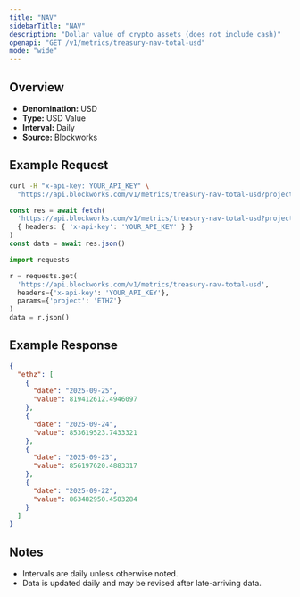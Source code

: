 ```yaml
---
title: "NAV"
sidebarTitle: "NAV"
description: "Dollar value of crypto assets (does not include cash)"
openapi: "GET /v1/metrics/treasury-nav-total-usd"
mode: "wide"
---
```


## Overview

- **Denomination:** USD
- **Type:** USD Value
- **Interval:** Daily
- **Source:** Blockworks

## Example Request

<CodeGroup>

```bash cURL
curl -H "x-api-key: YOUR_API_KEY" \
  "https://api.blockworks.com/v1/metrics/treasury-nav-total-usd?project=ETHZ"
```

```typescript TypeScript
const res = await fetch(
  'https://api.blockworks.com/v1/metrics/treasury-nav-total-usd?project=ETHZ',
  { headers: { 'x-api-key': 'YOUR_API_KEY' } }
)
const data = await res.json()
```

```python Python
import requests

r = requests.get(
  'https://api.blockworks.com/v1/metrics/treasury-nav-total-usd',
  headers={'x-api-key': 'YOUR_API_KEY'},
  params={'project': 'ETHZ'}
)
data = r.json()
```

</CodeGroup>

## Example Response

```json
{
  "ethz": [
    {
      "date": "2025-09-25",
      "value": 819412612.4946097
    },
    {
      "date": "2025-09-24",
      "value": 853619523.7433321
    },
    {
      "date": "2025-09-23",
      "value": 856197620.4883317
    },
    {
      "date": "2025-09-22",
      "value": 863482950.4583284
    }
  ]
}
```

## Notes
- Intervals are daily unless otherwise noted.
- Data is updated daily and may be revised after late-arriving data.
